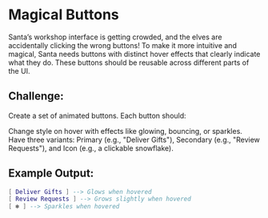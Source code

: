 # Magical Buttons

Santa’s workshop interface is getting crowded, and the elves are accidentally clicking the wrong buttons! To make it more intuitive and magical, Santa needs buttons with distinct hover effects that clearly indicate what they do. These buttons should be reusable across different parts of the UI.

## Challenge:

Create a set of animated buttons. Each button should:

Change style on hover with effects like glowing, bouncing, or sparkles.
Have three variants: Primary (e.g., "Deliver Gifts"), Secondary (e.g., "Review Requests"), and Icon (e.g., a clickable snowflake).

## Example Output:

```lua
[ Deliver Gifts ] --> Glows when hovered  
[ Review Requests ] --> Grows slightly when hovered  
[ ❄️ ] --> Sparkles when hovered  
```